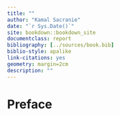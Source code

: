 ```yaml
--- 
title: ""
author: "Kamal Sacranie"
date: "`r Sys.Date()`"
site: bookdown::bookdown_site
documentclass: report
bibliography: [../sources/book.bib]
biblio-style: apalike
link-citations: yes
geometry: margin=2cm
description: ""
---
```


# Preface {-}
